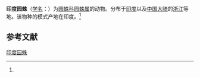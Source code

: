 {{Speciesbox
| name = 印度园蛛
| status = 
| status_system = 
| image = 
| genus = Araneus
| species = pahalgaonensis
| authority = (Tikader et Bal, 1981)<ref name='id13525'>{{cite web| url =http://www.bioinfo.cn/db05/BjdwSpecies.php?action=view&id=13525| title =印度园蛛| work =《中国动物物种编目数据库》| publisher =中国科学院微生物研究所| author =中国科学院动物研究所| accessdate =2009-04-28| deadurl =yes| archiveurl =https://web.archive.org/web/20160305074625/http://www.bioinfo.cn/db05/BjdwSpecies.php?action=view&id=13525| archivedate =2016-03-05}}</ref>
}}

'''印度园蛛'''（[[学名|学名]]：{{lang|la|''Araneus pahalgaonensis''}}）为[[园蛛科|园蛛科]][[园蛛属|园蛛属]]的动物。分布于[[印度|印度]]以及[[中国大陆|中国大陆]]的[[浙江|浙江]]等地。该物种的模式产地在印度。<ref name='id13525'/>

== 参考文献 ==
{{reflist}}

{{Wikispecies|Araneus pahalgaonensis}}
{{Taxonbar|from=Q1814204}}

[[Category:园蛛属|印度园蛛]]


{{蜘蛛小作品}}